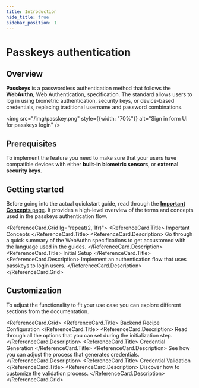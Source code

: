```yaml
---
title: Introduction 
hide_title: true
sidebar_position: 1
---
```


# Passkeys authentication

## Overview

**Passkeys** is a passwordless authentication method that follows the **WebAuthn**, Web Authentication, specification.
The standard allows users to log in using biometric authentication, security keys, or device-based credentials, replacing traditional username and password combinations.

<img src="/img/passkey.png" style={{width: "70%"}} alt="Sign in form UI for passkeys login" />

## Prerequisites

To implement the feature you need to make sure that your users have compatible devices with either **built-in biometric sensors**, or **external security keys**. 

## Getting started

Before going into the actual quickstart guide, read through the [**Important Concepts** page](/docs/authentication/passkeys/important-concepts).
It provides a high-level overview of the terms and concepts used in the passkeys authentication flow.

<ReferenceCard.Grid lg="repeat(2, 1fr)">
  <ReferenceCard href="/docs/authentication/passkeys/important-concepts">
    <ReferenceCard.Title>
      Important Concepts 
    </ReferenceCard.Title>
    <ReferenceCard.Description>
      Go through a quick summary of the WebAuthn specifications to get accustomed with the language used in the guides.
    </ReferenceCard.Description>
  </ReferenceCard>
  <ReferenceCard href="/docs/authentication/passkeys/initial-setup">
    <ReferenceCard.Title>
      Initial Setup
    </ReferenceCard.Title>
    <ReferenceCard.Description>
      Implement an authentication flow that uses passkeys to login users. 
    </ReferenceCard.Description>
  </ReferenceCard>
</ReferenceCard.Grid>

## Customization 

To adjust the functionality to fit your use case you can explore different sections from the documentation. 

<ReferenceCard.Grid>
  <ReferenceCard href="/docs/authentication/passkeys/customization#backend-recipe-configuration">
    <ReferenceCard.Title>
      Backend Recipe Configuration 
    </ReferenceCard.Title>
    <ReferenceCard.Description>
      Read through all the options that you can set during the initialization step.
    </ReferenceCard.Description>
  </ReferenceCard>
  <ReferenceCard href="/docs/authentication/passkeys/customization#credential-generation">
    <ReferenceCard.Title>
      Credential Generation
    </ReferenceCard.Title>
    <ReferenceCard.Description>
      See how you can adjust the process that generates credentials.
    </ReferenceCard.Description>
  </ReferenceCard>
  <ReferenceCard href="/docs/authentication/passkeys/customization#credential-validation">
    <ReferenceCard.Title>
      Credential Validation
    </ReferenceCard.Title>
    <ReferenceCard.Description>
      Discover how to customize the validation process.
    </ReferenceCard.Description>
  </ReferenceCard>
</ReferenceCard.Grid>

